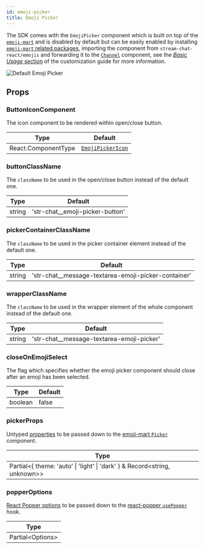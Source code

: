 ```yaml
---
id: emoji-picker
title: Emoji Picker
---
```


The SDK comes with the `EmojiPicker` component which is built on top of the [`emoji-mart`](https://github.com/missive/emoji-mart) and is disabled by default but can be easily enabled by installing [`emoji-mart` related packages](https://github.com/GetStream/stream-chat-react/blob/master/package.json#L100-L102), importing the component from `stream-chat-react/emojis` and forwarding it to the [`Channel`](../core-components/channel.mdx) component, see the [_Basic Usage_ section](../../guides/customization/emoji-picker.mdx#basic-usage) of the customization guide for more information.

![Default Emoji Picker](../../assets/default-emoji-picker.png)

## Props

### ButtonIconComponent

The icon component to be rendered within open/close button.

| Type                | Default                                                                                                                       |
| ------------------- | ----------------------------------------------------------------------------------------------------------------------------- |
| React.ComponentType | [`EmojiPickerIcon`](https://github.com/GetStream/stream-chat-react/blob/master/src/components/MessageInput/icons.tsx#L38-L49) |

### buttonClassName

The `className` to be used in the open/close button instead of the default one.

| Type   | Default                           |
| ------ | --------------------------------- |
| string | 'str-chat\_\_emoji-picker-button' |

### pickerContainerClassName

The `className` to be used in the picker container element instead of the default one.

| Type   | Default                                               |
| ------ | ----------------------------------------------------- |
| string | 'str-chat\_\_message-textarea-emoji-picker-container' |

### wrapperClassName

The `className` to be used in the wrapper element of the whole component instead of the default one.

| Type   | Default                                     |
| ------ | ------------------------------------------- |
| string | 'str-chat\_\_message-textarea-emoji-picker' |

### closeOnEmojiSelect

The flag which specifies whether the emoji picker component should close after an emoji has been selected.

| Type    | Default |
| ------- | ------- |
| boolean | false   |

### pickerProps

Untyped [properties](https://github.com/missive/emoji-mart/tree/v5.5.2#options--props) to be passed down to the [emoji-mart `Picker`](https://github.com/missive/emoji-mart/tree/v5.5.2#-picker) component.

| Type                                                                        |
| --------------------------------------------------------------------------- |
| Partial\<\{ theme: 'auto' \| 'light' \| 'dark' } & Record\<string, unknown\>\> |

### popperOptions

[React Popper options](https://popper.js.org/docs/v2/constructors/#options) to be passed down to the [react-popper `usePopper`](https://popper.js.org/react-popper/v2/hook/) hook.

| Type              |
| ----------------- |
| Partial\<Options\> |
